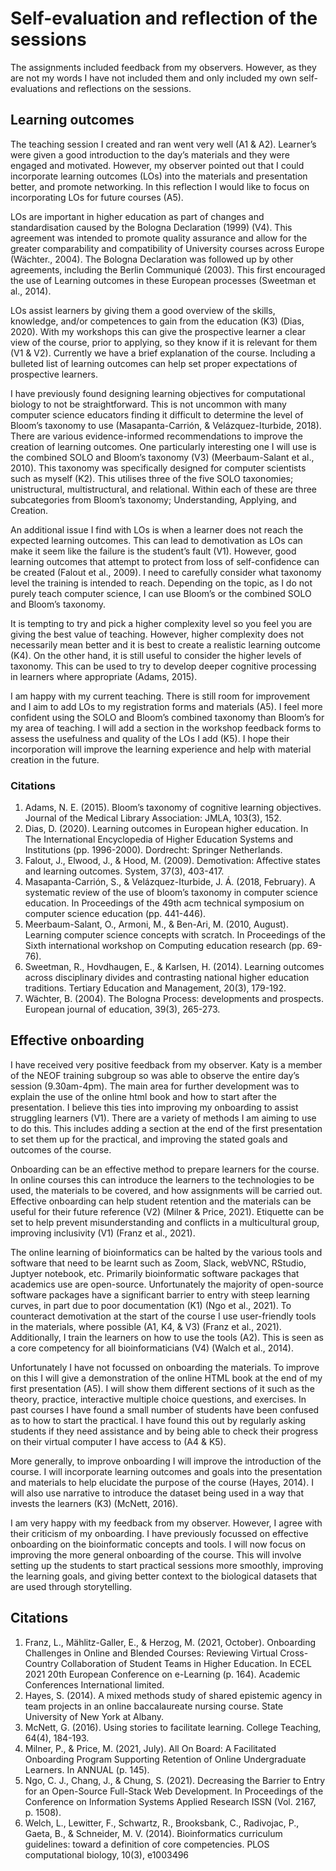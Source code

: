 # Self-evaluation and reflection of the sessions

The assignments included feedback from my observers.
However, as they are not my words I have not included them and only included my own self-evaluations and reflections on the sessions.

## Learning outcomes

The teaching session I created and ran went very well (A1 & A2). Learner’s were given a good introduction
to the day’s materials and they were engaged and motivated. However, my observer pointed out that I
could incorporate learning outcomes (LOs) into the materials and presentation better, and promote
networking. In this reflection I would like to focus on incorporating LOs for future courses (A5).

LOs are important in higher education as part of changes and standardisation caused by the Bologna
Declaration (1999) (V4). This agreement was intended to promote quality assurance and allow for the
greater comparability and compatibility of University courses across Europe (Wächter., 2004). The Bologna
Declaration was followed up by other agreements, including the Berlin Communiqué (2003). This first
encouraged the use of Learning outcomes in these European processes (Sweetman et al., 2014).

LOs assist learners by giving them a good overview of the skills, knowledge, and/or competences to gain
from the education (K3) (Dias, 2020). With my workshops this can give the prospective learner a clear view
of the course, prior to applying, so they know if it is relevant for them (V1 & V2). Currently we have a brief
explanation of the course. Including a bulleted list of learning outcomes can help set proper expectations of
prospective learners.

I have previously found designing learning objectives for computational biology to not be straightforward.
This is not uncommon with many computer science educators finding it difficult to determine the level of
Bloom’s taxonomy to use (Masapanta-Carrión, & Velázquez-Iturbide, 2018). There are various
evidence-informed recommendations to improve the creation of learning outcomes. One particularly
interesting one I will use is the combined SOLO and Bloom’s taxonomy (V3) (Meerbaum-Salant et al., 2010).
This taxonomy was specifically designed for computer scientists such as myself (K2). This utilises three of
the five SOLO taxonomies; unistructural, multistructural, and relational. Within each of these are three
subcategories from Bloom’s taxonomy; Understanding, Applying, and Creation.

An additional issue I find with LOs is when a learner does not reach the expected learning outcomes. This
can lead to demotivation as LOs can make it seem like the failure is the student’s fault (V1). However, good
learning outcomes that attempt to protect from loss of self-confidence can be created (Falout et al., 2009).
I need to carefully consider what taxonomy level the training is intended to reach. Depending on the topic,
as I do not purely teach computer science, I can use Bloom’s or the combined SOLO and Bloom’s taxonomy.

It is tempting to try and pick a higher complexity level so you feel you are giving the best value of teaching.
However, higher complexity does not necessarily mean better and it is best to create a realistic learning
outcome (K4). On the other hand, it is still useful to consider the higher levels of taxonomy. This can be
used to try to develop deeper cognitive processing in learners where appropriate (Adams, 2015).

I am happy with my current teaching. There is still room for improvement and I aim to add LOs to my
registration forms and materials (A5). I feel more confident using the SOLO and Bloom’s combined
taxonomy than Bloom’s for my area of teaching. I will add a section in the workshop feedback forms to
assess the usefulness and quality of the LOs I add (K5). I hope their incorporation will improve the learning
experience and help with material creation in the future.

### Citations

1. Adams, N. E. (2015). Bloom’s taxonomy of cognitive learning objectives. Journal of the Medical Library
Association: JMLA, 103(3), 152.
2. Dias, D. (2020). Learning outcomes in European higher education. In The International Encyclopedia of Higher
Education Systems and Institutions (pp. 1996-2000). Dordrecht: Springer Netherlands.
3. Falout, J., Elwood, J., & Hood, M. (2009). Demotivation: Affective states and learning outcomes. System,
37(3), 403-417.
4. Masapanta-Carrión, S., & Velázquez-Iturbide, J. Á. (2018, February). A systematic review of the use of bloom's
taxonomy in computer science education. In Proceedings of the 49th acm technical symposium on computer
science education (pp. 441-446).
5. Meerbaum-Salant, O., Armoni, M., & Ben-Ari, M. (2010, August). Learning computer science concepts with
scratch. In Proceedings of the Sixth international workshop on Computing education research (pp. 69-76).
6. Sweetman, R., Hovdhaugen, E., & Karlsen, H. (2014). Learning outcomes across disciplinary divides and
contrasting national higher education traditions. Tertiary Education and Management, 20(3), 179-192.
7. Wächter, B. (2004). The Bologna Process: developments and prospects. European journal of education, 39(3),
265-273.

## Effective onboarding

I have received very positive feedback from my observer. Katy is a member of the NEOF training subgroup
so was able to observe the entire day’s session (9.30am-4pm). The main area for further development was
to explain the use of the online html book and how to start after the presentation. I believe this ties into
improving my onboarding to assist struggling learners (V1). There are a variety of methods I am aiming to
use to do this. This includes adding a section at the end of the first presentation to set them up for the
practical, and improving the stated goals and outcomes of the course.

Onboarding can be an effective method to prepare learners for the course. In online courses this can
introduce the learners to the technologies to be used, the materials to be covered, and how assignments
will be carried out. Effective onboarding can help student retention and the materials can be useful for
their future reference (V2) (Milner & Price, 2021). Etiquette can be set to help prevent misunderstanding
and conflicts in a multicultural group, improving inclusivity (V1) (Franz et al., 2021).

The online learning of bioinformatics can be halted by the various tools and software that need to be learnt
such as Zoom, Slack, webVNC, RStudio, Juptyer notebook, etc. Primarily bioinformatic software packages
that academics use are open-source. Unfortunately the majority of open-source software packages have a
significant barrier to entry with steep learning curves, in part due to poor documentation (K1) (Ngo et al.,
2021). To counteract demotivation at the start of the course I use user-friendly tools in the materials, where
possible (A1, K4, & V3) (Franz et al., 2021). Additionally, I train the learners on how to use the tools (A2).
This is seen as a core competency for all bioinformaticians (V4) (Walch et al., 2014).

Unfortunately I have not focussed on onboarding the materials. To improve on this I will give a
demonstration of the online HTML book at the end of my first presentation (A5). I will show them different
sections of it such as the theory, practice, interactive multiple choice questions, and exercises. In past
courses I have found a small number of students have been confused as to how to start the practical. I have
found this out by regularly asking students if they need assistance and by being able to check their progress
on their virtual computer I have access to (A4 & K5).

More generally, to improve onboarding I will improve the introduction of the course. I will incorporate
learning outcomes and goals into the presentation and materials to help elucidate the purpose of the
course (Hayes, 2014). I will also use narrative to introduce the dataset being used in a way that invests the
learners (K3) (McNett, 2016).

I am very happy with my feedback from my observer. However, I agree with their criticism of my
onboarding. I have previously focussed on effective onboarding on the bioinformatic concepts and tools. I
will now focus on improving the more general onboarding of the course. This will involve setting up the
students to start practical sessions more smoothly, improving the learning goals, and giving better context
to the biological datasets that are used through storytelling.

## Citations

1. Franz, L., Mählitz-Galler, E., & Herzog, M. (2021, October). Onboarding Challenges in Online and
Blended Courses: Reviewing Virtual Cross-Country Collaboration of Student Teams in Higher
Education. In ECEL 2021 20th European Conference on e-Learning (p. 164). Academic Conferences
International limited.
2. Hayes, S. (2014). A mixed methods study of shared epistemic agency in team projects in an online
baccalaureate nursing course. State University of New York at Albany.
3. McNett, G. (2016). Using stories to facilitate learning. College Teaching, 64(4), 184-193.
4. Milner, P., & Price, M. (2021, July). All On Board: A Facilitated Onboarding Program Supporting
Retention of Online Undergraduate Learners. In ANNUAL (p. 145).
5. Ngo, C. J., Chang, J., & Chung, S. (2021). Decreasing the Barrier to Entry for an Open-Source
Full-Stack Web Development. In Proceedings of the Conference on Information Systems Applied
Research ISSN (Vol. 2167, p. 1508).
6. Welch, L., Lewitter, F., Schwartz, R., Brooksbank, C., Radivojac, P., Gaeta, B., & Schneider, M. V.
(2014). Bioinformatics curriculum guidelines: toward a definition of core competencies. PLOS
computational biology, 10(3), e1003496